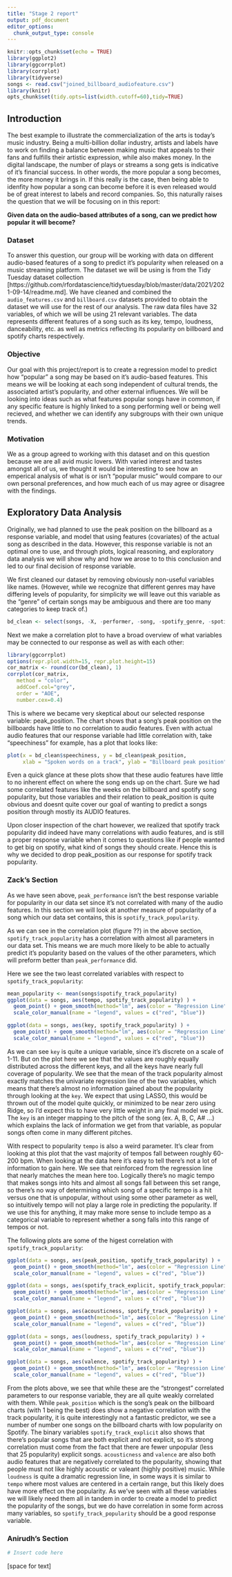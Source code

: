 ```yaml
---
title: "Stage 2 report"
output: pdf_document
editor_options: 
  chunk_output_type: console
---
```


```r
knitr::opts_chunk$set(echo = TRUE)
library(ggplot2)
library(ggcorrplot)
library(corrplot)
library(tidyverse)
songs <- read.csv("joined_billboard_audiofeature.csv")
library(knitr)
opts_chunk$set(tidy.opts=list(width.cutoff=60),tidy=TRUE)
```


## Introduction
The best example to illustrate the commercialization of the arts is today’s music industry. Being a multi-billion dollar industry, artists and labels have to work on finding a balance between making music that appeals to their fans and fulfills their artistic expression, while also makes money. In the digital landscape, the number of plays or streams a song gets is indicative of it’s financial success. In other words, the more popular a song becomes, the more money it brings in. If this really is the case, then being able to idenfity how popular a song can become before it is even released would be of great interest to labels and record companies. So, this naturally raises the question that we will be focusing on in this report: 

**Given data on the audio-based attributes of a song, can we predict how popular it will become?**

### Dataset
To answer this question, our group will be working with data on different audio-based features of a song to predict it's popularity when released on a music streaming platform. The dataset we will be using is from the Tidy Tuesday dataset collection [https://github.com/rfordatascience/tidytuesday/blob/master/data/2021/2021-09-14/readme.md]. We have cleaned and combined the `audio_features.csv` and `billboard.csv` datasets provided to obtain the dataset we will use for the rest of our analysis. The raw data files have 32 variables, of which we will be using 21 relevant variables. The data represents different features of a song such as its key, tempo, loudness, danceability, etc. as well as metrics reflecting its popularity on billboard and spotify charts respectively. 

### Objective
Our goal with this project/report is to create a regression model to predict how "popular" a song may be based on it's audio-based features. This means we will be looking at each song independent of cultural trends, the associated artist's popularity, and other external influences. We will be looking into ideas such as what features popular songs have in common, if any specific feature is highly linked to a song performing well or being well recieved, and whether we can identify any subgroups with their own unique trends.

### Motivation 
We as a group agreed to working with this dataset and on this question because we are all avid music lovers. With varied interest and tastes amongst all of us, we thought it would be interesting to see how an emperical analysis of what is or isn't "popular music" would compare to our own personal preferences, and how much each of us may agree or disagree with the findings.

## Exploratory Data Analysis

Originally, we had planned to use the peak position on the billboard as a response variable, and model that using features (covariates) of the actual song as described in the data. However,  this response variable is not an optimal one to use, and through plots, logical reasoning, and exploratory data analysis we will show why and how we arose to to this conclusion and led to our final decision of response variable.

\vspace{18pt}

We first cleaned our dataset by removing obviously non-useful variables like names. (However, while we recognize that different genres may have differing levels of popularity, for simplicity we will leave out this variable as the "genre" of certain songs may be ambiguous and there are too many categories to keep track of.)
```r
bd_clean <- select(songs, -X, -performer, -song, -spotify_genre, -spotify_track_album, -date)
```

\vspace{18pt}

Next we make a correlation plot to have a broad overview of what variables may be connected to our response as well as with each other:
```r
library(ggcorrplot)
options(repr.plot.width=15, repr.plot.height=15)
cor_matrix <- round(cor(bd_clean), 1)
corrplot(cor_matrix,
   method = "color", 
   addCoef.col="grey", 
   order = "AOE", 
   number.cex=0.4)
```
This is where we became very skeptical about our selected response variable: peak_position. The chart shows that a song's peak position on the billboards have little to no correlation to audio features. Even with actual audio features that our response variable had little correlation with, take "speechiness" for example, has a plot that looks like:
```r
plot(x = bd_clean$speechiness, y = bd_clean$peak_position,
     xlab = "Spoken words on a track", ylab = "Billboard peak position")
```
Even a quick glance at these plots show that these audio features have little to no inherent effect on where the song ends up on the chart. Sure we had some correlated features like the weeks on the billboard and spotify song popularity, but those variables and their relation to peak_position is quite obvious and doesnt quite cover our goal of wanting to predict a songs position through mostly its AUDIO features.

\vspace{18pt}

Upon closer inspection of the chart however, we realized that spotify track popularity did indeed have many correlations with audio features, and is still a proper response variable when it comes to questions like if people wanted to get big on spotify, what kind of songs they should create. Hence this is why we decided to drop peak_position as our response for spotify track popularity.



### Zack's Section

As we have seen above, `peak_performance` isn't the best response variable for popularity in our data set since it's not correlated with many of the audio features. In this section we will look at another measure of popularity of a song which our data set contains, this is `spotify_track_popularity`. 

As we can see in the correlation plot (figure ??) in the above section, `spotify_track_popularity` has a correlation with almost all parameters in our data set. This means we are much more likely to be able to actually predict it's popularity based on the values of the other parameters, which will preform better than `peak_performance` did. 

Here we see the two least correlated variables with respect to `spotify_track_popularity`:

```r
mean_popularity <- mean(songs$spotify_track_popularity)
ggplot(data = songs, aes(tempo, spotify_track_popularity) ) + 
  geom_point() + geom_smooth(method="lm", aes(color = "Regression Line")) + geom_hline(aes(yintercept = mean_popularity, color = "Mean")) + 
  scale_color_manual(name = "legend", values = c("red", "blue"))

ggplot(data = songs, aes(key, spotify_track_popularity) ) + 
  geom_point() + geom_smooth(method="lm", aes(color = "Regression Line")) + geom_hline(aes(yintercept = mean_popularity, color = "Mean")) + 
  scale_color_manual(name = "legend", values = c("red", "blue"))
```
As we can see `key` is quite a unique variable, since it's discrete on a scale of 1-11. But on the plot here we see that the values are roughly equally distributed across the different keys, and all the keys have nearly full coverage of popularity. We see that the mean of the track popularity almost exactly matches the univariate regression line of the two variables, which means that there's almost no information gained about the popularity through looking at the `key`. We expect that using LASSO, this would be thrown out of the model quite quickly, or minimized to be near zero using Ridge, so I'd expect this to have very little weight in any final model we pick. The `key` is an integer mapping to the pitch of the song (ex. A, B, C, A# ...) which explains the lack of information we get from that variable, as popular songs often come in many different pitches. 

With respect to popularity `tempo` is also a weird parameter. It's clear from looking at this plot that the vast majority of tempos fall between roughly 60-200 bpm. When looking at the data here it's easy to tell there's not a lot of information to gain here. We see that reinforced from the regression line that nearly matches the mean here too. Logically there's no magic tempo that makes songs into hits and almost all songs fall between this set range, so there's no way of determining which song of a specific tempo is a hit versus one that is unpopular, without using some other parameter as well, so intuitively tempo will not play a large role in predicting the popularity. If we use this for anything, it may make more sense to include tempo as a categorical variable to represent whether a song falls into this range of tempos or not. 

The following plots are some of the higest correlation with `spotify_track_popularity`:

```r
ggplot(data = songs, aes(peak_position, spotify_track_popularity) ) + 
  geom_point() + geom_smooth(method="lm", aes(color = "Regression Line")) + geom_hline(aes(yintercept = mean_popularity, color = "Mean")) + 
  scale_color_manual(name = "legend", values = c("red", "blue"))

ggplot(data = songs, aes(spotify_track_explicit, spotify_track_popularity) ) + 
  geom_point() + geom_smooth(method="lm", aes(color = "Regression Line")) + geom_hline(aes(yintercept = mean_popularity, color = "Mean")) + 
  scale_color_manual(name = "legend", values = c("red", "blue"))

ggplot(data = songs, aes(acousticness, spotify_track_popularity) ) + 
  geom_point() + geom_smooth(method="lm", aes(color = "Regression Line")) + geom_hline(aes(yintercept = mean_popularity, color = "Mean")) + 
  scale_color_manual(name = "legend", values = c("red", "blue"))

ggplot(data = songs, aes(loudness, spotify_track_popularity) ) + 
  geom_point() + geom_smooth(method="lm", aes(color = "Regression Line")) + geom_hline(aes(yintercept = mean_popularity, color = "Mean")) + 
  scale_color_manual(name = "legend", values = c("red", "blue"))

ggplot(data = songs, aes(valence, spotify_track_popularity) ) + 
  geom_point() + geom_smooth(method="lm", aes(color = "Regression Line")) + geom_hline(aes(yintercept = mean_popularity, color = "Mean")) + 
  scale_color_manual(name = "legend", values = c("red", "blue"))
```
From the plots above, we see that while these are the "strongest" correlated parameters 
to our response variable, they are all quite weakly correlated with them. While `peak_position` which is the song's peak on the billboard charts (with 1 being the best) does show a negative correlation with the track popularity, it is quite interestingly not a fantastic predictor, we see a number of number one songs on the billboard charts with low popularity on Spotify. The binary variables `spotify_track_explicit` also shows that there's popular songs that are both explicit and not explicit, so it's strong correlation must come from the fact that there are fewer unpopular (less that 25 popularity) explicit songs. `acousticness` and `valence` are also both audio features that are negatively correlated to the popularity, showing that people must not like highly acoustic or valeant (highly positive) music. While `loudness` is quite a dramatic regression line, in some ways it is similar to `tempo` where most values are centered in a certain range, but this likely does have more effect on the popularity. As we've seen with all these variables we will likely need them all in tandem in order to create a model to predict the popularity of the songs, but we do have correlation in some form across many variables, so `spotify_track_popularity` should be a good response variable. 


### Anirudh's Section

```r
# Insert code here
```
[space for text]
